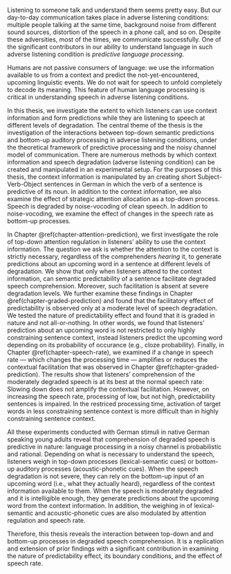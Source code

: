 Listening to someone talk and understand them seems pretty easy.
But our day-to-day communication takes place in adverse listening conditions:
multiple people talking at the same time,
background noise from different sound sources,
distortion of the speech in a phone call, and so on.
Despite these adversities, most of the times, we communicate successfully.
One of the significant contributors in our ability to understand language in such adverse listening condition is *predictive language processing*.

Humans are not passive consumers of language: we use the information available to us from a context and predict the not-yet-encountered, upcoming linguistic events.
We do not wait for speech to unfold completely to decode its meaning.
This feature of human language processing is critical in understanding speech in adverse listening conditions.

In this thesis, we investigate the extent to which listeners can use context information and form predictions while they are listening to speech at different levels of degradation.
The central theme of the thesis is the investigation of the interactions between top-down semantic predictions and bottom-up auditory processing in adverse listening conditions, under the theoretical framework of predictive processing and the noisy channel model of communication.
There are numerous methods by which context information and speech degradation (adverse listening condition) can be created and manipulated in an experimental setup.
For the purposes of this thesis, the context information is manipulated by an creating short Subject-Verb-Object sentences in German in which the verb of a sentence is predictive of its noun.
In addition to the context information, we also examine the effect of strategic attention allocation as a top-down process.
Speech is degraded by noise-vocoding of clean speech.
In addition to noise-vocoding, we examine the effect of changes in the speech rate as bottom-up processes.

In Chapter \@ref(chapter-attention-prediction), we first investigate the role of top-down attention regulation in listeners' ability to use the context information.
The question we ask is whether the attention to the context is strictly necessary, regardless of the comprehenders *hearing* it, to generate predictions about an upcoming word in a sentence at different levels of degradation.
We show that only when listeners attend to the context information, can semantic predictability of a sentence facilitate degraded speech comprehension.
Moreover, such facilitation is absent at severe degradation levels.
We further examine these findings in Chapter \@ref(chapter-graded-prediction) and found that
the facilitatory effect of predictability is observed only at a moderate level of speech degradation.
We tested the nature of predictability effect and found that it is graded in nature and not all-or-nothing.
In other words, we found that listeners' prediction about an upcoming word is not restricted to only highly constraining sentence context,
instead listeners predict the upcoming word depending on its probability of occurance (e.g., cloze probability).
Finally, in Chapter \@ref(chapter-speech-rate), we examined if a change in speech rate --- which changes the processing time --- amplifies or reduces the contextual facilitation that was observed in Chapter \@ref(chapter-graded-prediction).
The results show that listeners' comprehension of the moderately degraded speech is at its best at the normal speech rate:
Slowing down does not amplify the contextual facilitation.
However, on increasing the speech rate, processing of low, but not high, predictability sentences is impaired.
In the restriced processing time, activation of target words in less constraining sentence context is more difficult than in highly constraining sentence context.

All these experiments conducted with German stimuli in native German speaking young adults reveal that comprehension of degraded speech is predictive in nature: language processing in a noisy channel is probabilistic and rational.
Depending on what is necessary to understand the speech, listeners weigh in top-down processes (lexical-semantic cues) or bottom-up auditory processes (acoustic-phonetic cues).
When the speech degradation is not severe, they can rely on the bottom-up input of an upcoming word (i.e., what they actually heard), regardless of the context information available to them.
When the speech is moderately degraded and it is intelligible enough, they generate predictions about the upcoming word from the context information.
In addition, the weighing in of lexical-semantic and acoustic-phonetic cues are also modulated by attention regulation and speech rate.

Therefore, this thesis reveals the interaction between top-down and and bottom-up processes in degraded speech comprehension. It is a replication and extension of prior findings with a significant contribution in examining the nature of predictability effect, its boundary conditions, and the effect of speech rate.
